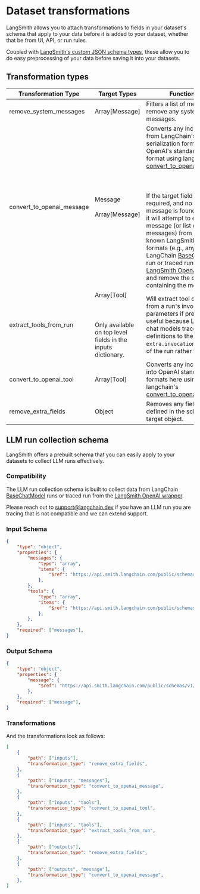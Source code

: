 # Dataset transformations

LangSmith allows you to attach transformations to fields in your dataset's schema that apply
to your data before it is added to your dataset, whether that be from UI, API, or run rules.

Coupled with [LangSmith's custom JSON schema types](./dataset_json_types), these allow you to do easy 
preprocessing of your data before saving it into your datasets.

## Transformation types

| Transformation Type            | Target Types       | Functionality                                                                                                                                                                                                                       |
|--------------------------------|--------------------|-------------------------------------------------------------------------------------------------------------------------------------------------------------------------------------------------------------------------------------|
| remove_system_messages         | Array[Message]      | Filters a list of messages to remove any system messages.                                                                                                                                                                           |
| convert_to_openai_message      | Message <br></br> Array[Message]                | Converts any incoming data from LangChain's internal serialization format to OpenAI's standard message format using langchain's [convert_to_openai_messages](https://python.langchain.com/api_reference/core/messages/langchain_core.messages.utils.convert_to_openai_messages.html). <br></br><br></br> If the target field is marked as required, and no matching message is found upon entry, it will attempt to extract a message (or list of messages) from several well-known LangSmith tracing formats (e.g., any traced LangChain [BaseChatModel](https://python.langchain.com/api_reference/core/language_models/langchain_core.language_models.chat_models.BaseChatModel.html) run or traced run from the [LangSmith OpenAI wrapper](/observability/how_to_guides/tracing/annotate_code#wrap-the-openai-client)), and remove the original key containing the message. |
| extract_tools_from_run         | Array[Tool] <br></br><br></br> Only available on top level fields in the inputs dictionary.  | Will extract tool definitions from a run's invocation parameters if present. This is useful because LangChain chat models trace tool definitions to the `extra.invocation_params` field of the run rather than inputs.
| convert_to_openai_tool         | Array[Tool]        | Converts any incoming data into OpenAI standard tool formats here using langchain's [convert_to_openai_tool](https://python.langchain.com/api_reference/core/utils/langchain_core.utils.function_calling.convert_to_openai_tool.html)
| remove_extra_fields            | Object             | Removes any field not defined in the schema for this target object.                                                                                                                                                                  |

## LLM run collection schema 
LangSmith offers a prebuilt schema that you can easily apply to your datasets to collect LLM runs effectively. 

### Compatibility
The LLM run collection schema is built to collect data from LangChain 
[BaseChatModel](https://python.langchain.com/api_reference/core/language_models/langchain_core.language_models.chat_models.BaseChatModel.html) 
runs or traced run from the [LangSmith OpenAI wrapper](/observability/how_to_guides/tracing/annotate_code#wrap-the-openai-client). 

Please reach out to support@langchain.dev if you have an LLM run you are tracing that is not compatible and we can extend support.

### Input Schema
```json
{
    "type": "object",
    "properties": {
        "messages": {
            "type": "array",
            "items": {
                "$ref": "https://api.smith.langchain.com/public/schemas/v1/message.json"
            },
        },
        "tools": {
            "type": "array",
            "items": {
                "$ref": "https://api.smith.langchain.com/public/schemas/v1/tooldef.json"
            },
        },
    },
    "required": ["messages"],
}
```

### Output Schema
```json
{
    "type": "object",
    "properties": {
        "message": {
            "$ref": "https://api.smith.langchain.com/public/schemas/v1/message.json"
        },
    },
    "required": ["message"],
}
```

### Transformations

And the transformations look as follows:
```json
[
    {
        "path": ["inputs"],
        "transformation_type": "remove_extra_fields",
    },
    {
        "path": ["inputs", "messages"],
        "transformation_type": "convert_to_openai_message",
    },
    {
        "path": ["inputs", "tools"],
        "transformation_type": "convert_to_openai_tool",
    },
    {
        "path": ["inputs", "tools"],
        "transformation_type": "extract_tools_from_run",
    },
    {
        "path": ["outputs"],
        "transformation_type": "remove_extra_fields",
    },
    {
        "path": ["outputs", "message"],
        "transformation_type": "convert_to_openai_message",
    },
]
```
